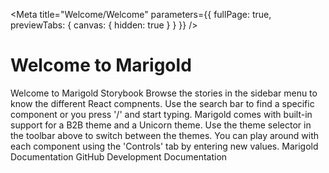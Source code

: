 

<Meta
  title="Welcome/Welcome"
  parameters={{ fullPage: true, previewTabs: { canvas: { hidden: true } } }}
/>

# Welcome to Marigold

<Canvas>
  <Story name="Marigold">
    <Box p={64}>
      <Stack space={64}>
        <Box as={Image} src={logo} alt="logo" width={312} mb="48px" />
      </Stack>
      <Box as="h2" mb="32px">
        Welcome to Marigold Storybook
      </Box>
      <Stack space={16}>
        <Text>
          Browse the stories in the sidebar menu to know the different React
          compnents.
        </Text>
        <Text>
          Use the search bar to find a specific component or you press '/' and
          start typing.
        </Text>
        <Text>
          Marigold comes with built-in support for a B2B theme and a Unicorn
          theme. Use the theme selector in the toolbar above to switch between
          the themes.
        </Text>
        <Box as={Text} mb="32px">
          You can play around with each component using the 'Controls' tab by
          entering new values.
        </Box>
        <Link href="https://marigold-ui.io/" target="_blank">
          <Text>
            Marigold Documentation <ExternalLink />
          </Text>
        </Link>
        <Link href="https://github.com/marigold-ui/marigold/" target="_blank">
          <Text>
            GitHub Development Documentation <ExternalLink />
          </Text>
        </Link>
      </Stack>
    </Box>
  </Story>
</Canvas>
